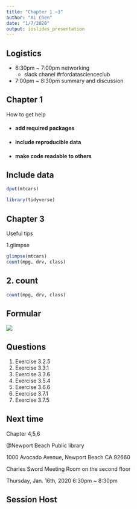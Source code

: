 ```yaml
---
title: "Chapter 1 ~3"
author: "Xi Chen"
date: "1/7/2020"
output: ioslides_presentation
---
```

## Logistics
  * 6:30pm ~ 7:00pm networking
    * slack chanel #rfordatascienceclub
  * 7:00pm ~ 8:30pm summary and discussion 


## Chapter 1
 How to get help 
 
  * #### add required packages
  * #### include reproducible data
  * #### make code readable to others
  
## Include data

```r
dput(mtcars)

```

```r
library(tidyverse)
```
## Chapter 3 
Useful tips

1.glimpse

```r
glimpse(mtcars)
count(mpg, drv, class)
```

## 2. count

```r
count(mpg, drv, class)
```
## Formular 

![](pic1.png)

## Questions
1. Exercise 3.2.5
2. Exercise 3.3.1
3. Exercise 3.3.6
4. Exercise 3.5.4
5. Exercise 3.6.6
6. Exercise 3.7.1
7. Exercise 3.7.5


## Next time 
Chapter 4,5,6

@Newport Beach Public library 

1000 Avocado Avenue, Newport Beach CA 92660

Charles Sword Meeting Room on the second floor

Thursday, Jan. 16th, 2020 6:30pm ~ 8:30pm

## Session Host